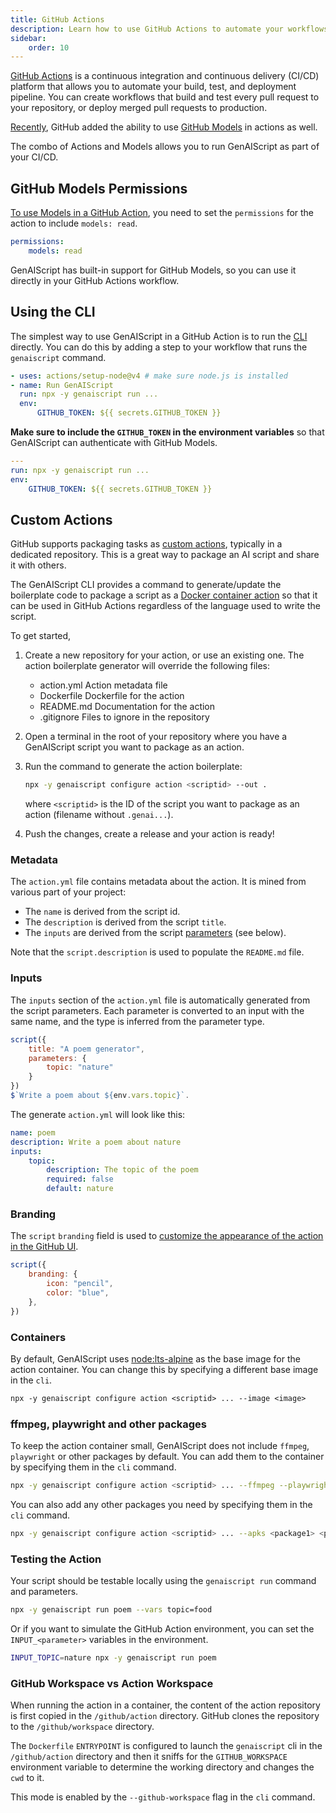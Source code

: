 ```yaml
---
title: GitHub Actions
description: Learn how to use GitHub Actions to automate your workflows and improve your development process.
sidebar:
    order: 10
---
```



[GitHub Actions](https://docs.github.com/en/actions) is a continuous integration and continuous delivery (CI/CD) platform that allows you to automate your build, test, and deployment pipeline. You can create workflows that build and test every pull request to your repository, or deploy merged pull requests to production.

[Recently](https://github.blog/changelog/2025-04-14-github-actions-token-integration-now-generally-available-in-github-models/), GitHub added the ability to use [GitHub Models](https://docs.github.com/en/github-models) in actions as well.

The combo of Actions and Models allows you to run GenAIScript as part of your CI/CD.

## GitHub Models Permissions

[To use Models in a GitHub Action](https://docs.github.com/en/github-models/use-github-models/integrating-ai-models-into-your-development-workflow#using-ai-models-with-github-actions), you need to set the `permissions` for the action to include `models: read`.

```yaml "models: read"
permissions:
    models: read
```

GenAIScript has built-in support for GitHub Models, so you can use it directly in your GitHub Actions workflow.

## Using the CLI

The simplest way to use GenAIScript in a GitHub Action is to run the [CLI](/genaiscript/reference/cli) directly. You can do this by adding a step to your workflow that runs the `genaiscript` command.

```yaml "npx -y genaiscript run ..."
- uses: actions/setup-node@v4 # make sure node.js is installed
- name: Run GenAIScript
  run: npx -y genaiscript run ...
  env:
      GITHUB_TOKEN: ${{ secrets.GITHUB_TOKEN }}
```

**Make sure to include the `GITHUB_TOKEN` in the environment variables** so that GenAIScript can authenticate with GitHub Models.

```yaml "GITHUB_TOKEN: ${{ secrets.GITHUB_TOKEN }}"
---
run: npx -y genaiscript run ...
env:
    GITHUB_TOKEN: ${{ secrets.GITHUB_TOKEN }}
```

## Custom Actions

GitHub supports packaging tasks as [custom actions](https://docs.github.com/en/actions/sharing-automations/creating-actions/about-custom-actions), typically in a dedicated repository. This is a great way to package an AI script and share it with others.

The GenAIScript CLI provides a command to generate/update the boilerplate code to package a script as a
[Docker container action](https://docs.github.com/en/actions/sharing-automations/creating-actions/creating-a-docker-container-action) so that it can be used in GitHub Actions regardless of the language used to write the script.

To get started,

<Steps>

<ol>

<li>

Create a new repository for your action, or use an existing one.
The action boilerplate generator will override the following files:

<FileTree>

- action.yml Action metadata file
- Dockerfile Dockerfile for the action
- README.md Documentation for the action
- .gitignore Files to ignore in the repository

</FileTree>

</li>

<li>

Open a terminal in the root of your repository where you have a GenAIScript script you want to package as an action.

</li>

<li>

Run the command to generate the action boilerplate:

```bash
npx -y genaiscript configure action <scriptid> --out .
```

where `<scriptid>` is the ID of the script you want to package as an action (filename without `.genai...`).

</li>

<li>

Push the changes, create a release and your action is ready!

</li>

</ol>

</Steps>

### Metadata

The `action.yml` file contains metadata about the action. It is mined from various part of your project:

- The `name` is derived from the script id.
- The `description` is derived from the script `title`.
- The `inputs` are derived from the script [parameters](/genaiscript/reference/scripts/parameters) (see below).

Note that the `script.description` is used to populate the `README.md` file.

### Inputs

The `inputs` section of the `action.yml` file is automatically generated from the script parameters.
Each parameter is converted to an input with the same name, and the type is inferred from the parameter type.

```js title="poem.genai.mts"
script({
    title: "A poem generator",
    parameters: {
        topic: "nature"
    }
})
$`Write a poem about ${env.vars.topic}`.
```

The generate `action.yml` will look like this:

```yaml title="action.yml"
name: poem
description: Write a poem about nature
inputs:
    topic:
        description: The topic of the poem
        required: false
        default: nature
```

### Branding

The `script` `branding` field is used to [customize the appearance of the action in the GitHub UI](https://docs.github.com/en/actions/sharing-automations/creating-actions/metadata-syntax-for-github-actions?versionId=free-pro-team%40latest&productId=actions&restPage=sharing-automations%2Ccreating-actions%2Creleasing-and-maintaining-actions#branding).

```js
script({
    branding: {
        icon: "pencil",
        color: "blue",
    },
})
```

### Containers

By default, GenAIScript uses [node:lts-alpine](https://hub.docker.com/_/node/) as the base image for the action container.
You can change this by specifying a different base image in the `cli`.

```dockerfile "--image <image>"
npx -y genaiscript configure action <scriptid> ... --image <image>
```

### ffmpeg, playwright and other packages

To keep the action container small, GenAIScript does not include `ffmpeg`, `playwright` or other packages by default.
You can add them to the container by specifying them in the `cli` command.

```bash "--ffmpeg --playwright"
npx -y genaiscript configure action <scriptid> ... --ffmpeg --playwright
```

You can also add any other packages you need by specifying them in the `cli` command.

```bash "--apks <package1> <package2>"
npx -y genaiscript configure action <scriptid> ... --apks <package1> <package2>
```

### Testing the Action

Your script should be testable locally using the `genaiscript run` command
and parameters.

```bash
npx -y genaiscript run poem --vars topic=food
```

Or if you want to simulate the GitHub Action environment,
you can set the `INPUT_<parameter>` variables in the environment.

```bash
INPUT_TOPIC=nature npx -y genaiscript run poem
```

### GitHub Workspace vs Action Workspace

When running the action in a container, the content of the action repository
is first copied in the `/github/action` directory. GitHub clones the repository to the `/github/workspace` directory.

The `Dockerfile` `ENTRYPOINT` is configured to launch the `genaiscript` cli in the `/github/action` directory
and then it sniffs for the `GITHUB_WORKSPACE` environment variable to determine the working directory
and changes the `cwd` to it.

This mode is enabled by the `--github-workspace` flag in the `cli` command.
